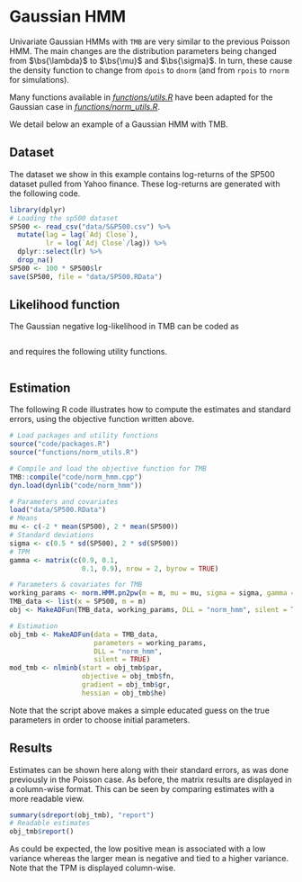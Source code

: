 # Gaussian HMM

Univariate Gaussian HMMs with `TMB` are very similar to the previous Poisson HMM.
The main changes are the distribution parameters being changed from $\bs{\lambda}$ to $\bs{\mu}$ and $\bs{\sigma}$.
In turn, these cause the density function to change from `dpois` to `dnorm` (and from `rpois` to `rnorm` for simulations).

Many functions available in *[functions/utils.R](#utils.R)* have been adapted for the Gaussian case in *[functions/norm_utils.R](#norm_utils.R)*.

We detail below an example of a Gaussian HMM with TMB.

## Dataset
The dataset we show in this example contains log-returns of the SP500 dataset pulled from Yahoo finance.
These log-returns are generated with the following code.
```r
library(dplyr)
# Loading the sp500 dataset
SP500 <- read_csv("data/S&P500.csv") %>%
  mutate(lag = lag(`Adj Close`),
         lr = log(`Adj Close`/lag)) %>%
  dplyr::select(lr) %>%
  drop_na()
SP500 <- 100 * SP500$lr
save(SP500, file = "data/SP500.RData")
```

## Likelihood function
The Gaussian negative log-likelihood in TMB can be coded as
```Rcpp
```

and requires the following utility functions.
```Rcpp
```

## Estimation
The following R code illustrates how to compute the estimates and standard errors, using the objective function written above.
```r
# Load packages and utility functions
source("code/packages.R")
source("functions/norm_utils.R")

# Compile and load the objective function for TMB
TMB::compile("code/norm_hmm.cpp")
dyn.load(dynlib("code/norm_hmm"))

# Parameters and covariates
load("data/SP500.RData")
# Means
mu <- c(-2 * mean(SP500), 2 * mean(SP500))
# Standard deviations
sigma <- c(0.5 * sd(SP500), 2 * sd(SP500))
# TPM
gamma <- matrix(c(0.9, 0.1,
                  0.1, 0.9), nrow = 2, byrow = TRUE)

# Parameters & covariates for TMB
working_params <- norm.HMM.pn2pw(m = m, mu = mu, sigma = sigma, gamma = gamma)
TMB_data <- list(x = SP500, m = m)
obj <- MakeADFun(TMB_data, working_params, DLL = "norm_hmm", silent = TRUE)

# Estimation
obj_tmb <- MakeADFun(data = TMB_data,
                     parameters = working_params,
                     DLL = "norm_hmm",
                     silent = TRUE)
mod_tmb <- nlminb(start = obj_tmb$par,
                  objective = obj_tmb$fn,
                  gradient = obj_tmb$gr,
                  hessian = obj_tmb$he)
```
Note that the script above makes a simple educated guess on the true parameters in order to choose initial parameters.

## Results
Estimates can be shown here along with their standard errors, as was done previously in the Poisson case.
As before, the matrix results are displayed in a column-wise format.
This can be seen by comparing estimates with a more readable view.
```r
summary(sdreport(obj_tmb), "report")
# Readable estimates
obj_tmb$report()
```

As could be expected, the low positive mean is associated with a low variance whereas the larger mean is negative and tied to a higher variance.
Note that the TPM is displayed column-wise.

